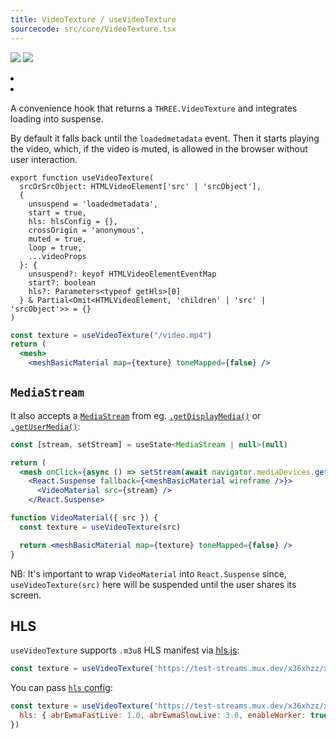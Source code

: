 ```yaml
---
title: VideoTexture / useVideoTexture
sourcecode: src/core/VideoTexture.tsx
---
```


[![](https://img.shields.io/badge/-storybook-%23ff69b4)](https://drei.pmnd.rs/?path=/story/misc-videotexture) ![](https://img.shields.io/badge/-suspense-brightgreen)

<Grid cols={4}>
  <li>
    <Codesandbox id="39hg8" />
  </li>
  <li>
    <Codesandbox id="2cemck" />
  </li>
</Grid>

<Intro>A convenience hook that returns a `THREE.VideoTexture` and integrates loading into suspense.</Intro>

By default it falls back until the `loadedmetadata` event. Then it starts playing the video, which, if the video is muted, is allowed in the browser without user interaction.

```tsx
export function useVideoTexture(
  srcOrSrcObject: HTMLVideoElement['src' | 'srcObject'],
  {
    unsuspend = 'loadedmetadata',
    start = true,
    hls: hlsConfig = {},
    crossOrigin = 'anonymous',
    muted = true,
    loop = true,
    ...videoProps
  }: {
    unsuspend?: keyof HTMLVideoElementEventMap
    start?: boolean
    hls?: Parameters<typeof getHls>[0]
  } & Partial<Omit<HTMLVideoElement, 'children' | 'src' | 'srcObject'>> = {}
)
```

```jsx
const texture = useVideoTexture("/video.mp4")
return (
  <mesh>
    <meshBasicMaterial map={texture} toneMapped={false} />
```

## `MediaStream`

It also accepts a [`MediaStream`](https://developer.mozilla.org/en-US/docs/Web/API/MediaStream) from eg. [`.getDisplayMedia()`](https://developer.mozilla.org/en-US/docs/Web/API/MediaDevices/getDisplayMedia) or [`.getUserMedia()`](https://developer.mozilla.org/en-US/docs/Web/API/MediaDevices/getUserMedia):

```jsx
const [stream, setStream] = useState<MediaStream | null>(null)

return (
  <mesh onClick={async () => setStream(await navigator.mediaDevices.getDisplayMedia({ video: true }))}>
    <React.Suspense fallback={<meshBasicMaterial wireframe />}>
      <VideoMaterial src={stream} />
    </React.Suspense>
```

```jsx
function VideoMaterial({ src }) {
  const texture = useVideoTexture(src)

  return <meshBasicMaterial map={texture} toneMapped={false} />
}
```

NB: It's important to wrap `VideoMaterial` into `React.Suspense` since, `useVideoTexture(src)` here will be suspended until the user shares its screen.

## HLS

`useVideoTexture` supports `.m3u8` HLS manifest via [hls.js](https://github.com/video-dev/hls.js):

```jsx
const texture = useVideoTexture('https://test-streams.mux.dev/x36xhzz/x36xhzz.m3u8')
```

You can pass [`hls` config](https://github.com/video-dev/hls.js/blob/master/docs/API.md#fine-tuning):

```jsx
const texture = useVideoTexture('https://test-streams.mux.dev/x36xhzz/x36xhzz.m3u8', {
  hls: { abrEwmaFastLive: 1.0, abrEwmaSlowLive: 3.0, enableWorker: true },
})
```
